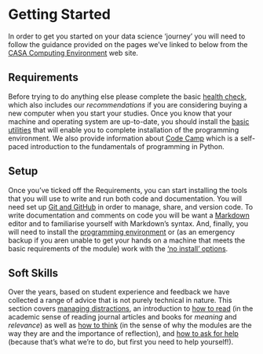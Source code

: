 # Getting Started

In order to get you started on your data science 'journey' you will need to follow the guidance provided on the pages we've linked to below from the [CASA Computing Environment](https://jreades.github.io/sds_env/) web site.

## Requirements

Before trying to do anything else please complete the basic [health check](https://jreades.github.io/sds_env/req/health.html), which also includes our *recommendations* if you are considering buying a new computer when you start your studies. Once you know that your machine and operating system are up-to-date, you should install the [basic utilities](https://jreades.github.io/sds_env/req/base.html) that will enable you to complete installation of the programming environment. We also provide information about [Code Camp](https://jreades.github.io/sds_env/req/code_camp.html) which is a self-paced introduction to the fundamentals of programming in Python.

## Setup

Once you've ticked off the Requirements, you can start installing the tools that you will use to write and run both code and documentation. You will need set up [Git and GitHub](https://jreades.github.io/sds_env/setup/git.html) in order to manage, share, and version code. To write documentation and comments on code you will be want a [Markdown](https://jreades.github.io/sds_env/setup/markdown.html) editor and to familiarise yourself with Markdown's syntax. And, finally, you will need to install the [programming environment](https://jreades.github.io/sds_env/setup/env.html) or (as an emergency backup if you aren unable to get your hands on a machine that meets the basic requirements of the module) work with the ['no install' options](https://jreades.github.io/sds_env/setup/no_install.html).

## Soft Skills

Over the years, based on student experience and feedback we have collected a range of advice that is not purely technical in nature. This section covers [managing distractions](https://jreades.github.io/sds_env/skills/attention.html), an introduction to [how to read](https://jreades.github.io/sds_env/skills/reading.html) (in the academic sense of reading journal articles and books for *meaning* and *relevance*) as well as [how to think](https://jreades.github.io/sds_env/skills/thinking.html) (in the sense of why the modules are the way they are and the importance of reflection), and [how to ask for help](https://jreades.github.io/sds_env/skills/help.html) (because that's what we're to do, but first you need to help yourself!).